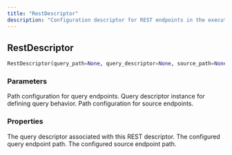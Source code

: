 ```yaml
---
title: "RestDescriptor"
description: "Configuration descriptor for REST endpoints in the executor"
---
```


## RestDescriptor

```python
RestDescriptor(query_path=None, query_descriptor=None, source_path=None)
```

### Parameters

<ParamField path="query_path" type="str | None" default="None">
Path configuration for query endpoints.
</ParamField>

<ParamField path="query_descriptor" type="QueryDescriptor | None" default="None">
Query descriptor instance for defining query behavior.
</ParamField>

<ParamField path="source_path" type="str | None" default="None">
Path configuration for source endpoints.
</ParamField>

### Properties

<ParamField path="query_descriptor" type="QueryDescriptor | None">
The query descriptor associated with this REST descriptor.
</ParamField>

<ParamField path="query_path" type="str | None">
The configured query endpoint path.
</ParamField>

<ParamField path="source_path" type="str | None">
The configured source endpoint path.
</ParamField>